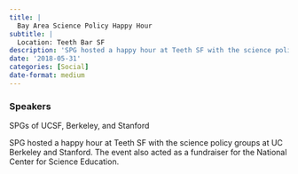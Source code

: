 ```yaml
---
title: |
  Bay Area Science Policy Happy Hour
subtitle: |
  Location: Teeth Bar SF
description: 'SPG hosted a happy hour at Teeth SF with the science policy groups at UC Berkeley and Stanford.'
date: '2018-05-31'
categories: [Social]
date-format: medium 
---
```



### Speakers  
SPGs of UCSF, Berkeley, and Stanford

SPG hosted a happy hour at Teeth SF with the science policy groups at UC Berkeley and Stanford. The event also acted as a fundraiser for the National Center for Science Education.


